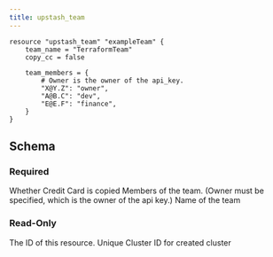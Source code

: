 ```yaml
---
title: upstash_team
---
```


<RequestExample>

```hcl Example Usage
resource "upstash_team" "exampleTeam" {
    team_name = "TerraformTeam"
    copy_cc = false

    team_members = {
        # Owner is the owner of the api_key.
        "X@Y.Z": "owner",
        "A@B.C": "dev",
        "E@E.F": "finance",
    }
}
```

</RequestExample>

## Schema

### Required

<ParamField query="copy_cc" type="bool" required>
    Whether Credit Card is copied
</ParamField>

<ParamField query="team_members" type="map(string)" required>
    Members of the team. (Owner must be specified, which is the owner of the api
    key.)
</ParamField>

<ParamField query="team_name" type="string" required>
    Name of the team
</ParamField>

### Read-Only

<ResponseField name="id" type="string">
    The ID of this resource.
</ResponseField>

<ResponseField name="team_id" type="string">
    Unique Cluster ID for created cluster
</ResponseField>
